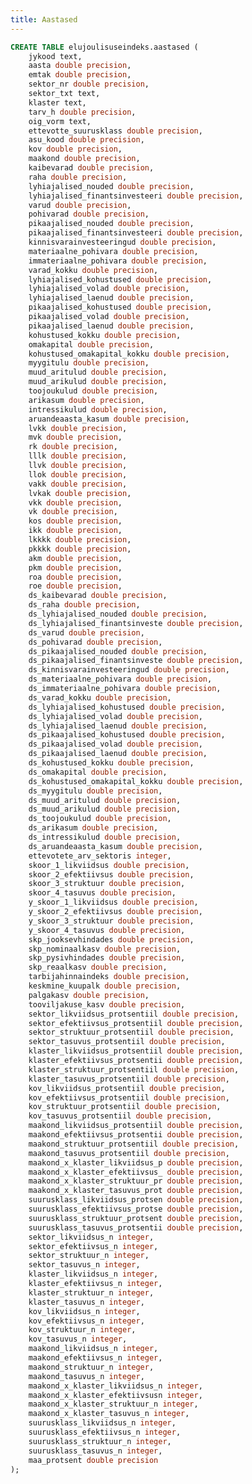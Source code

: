 ```yaml
---
title: Aastased
---
```


```sql
CREATE TABLE elujoulisuseindeks.aastased (
    jykood text,
    aasta double precision,
    emtak double precision,
    sektor_nr double precision,
    sektor_txt text,
    klaster text,
    tarv_h double precision,
    oig_vorm text,
    ettevotte_suurusklass double precision,
    asu_kood double precision,
    kov double precision,
    maakond double precision,
    kaibevarad double precision,
    raha double precision,
    lyhiajalised_nouded double precision,
    lyhiajalised_finantsinvesteeri double precision,
    varud double precision,
    pohivarad double precision,
    pikaajalised_nouded double precision,
    pikaajalised_finantsinvesteeri double precision,
    kinnisvarainvesteeringud double precision,
    materiaalne_pohivara double precision,
    immateriaalne_pohivara double precision,
    varad_kokku double precision,
    lyhiajalised_kohustused double precision,
    lyhiajalised_volad double precision,
    lyhiajalised_laenud double precision,
    pikaajalised_kohustused double precision,
    pikaajalised_volad double precision,
    pikaajalised_laenud double precision,
    kohustused_kokku double precision,
    omakapital double precision,
    kohustused_omakapital_kokku double precision,
    myygitulu double precision,
    muud_aritulud double precision,
    muud_arikulud double precision,
    toojoukulud double precision,
    arikasum double precision,
    intressikulud double precision,
    aruandeaasta_kasum double precision,
    lvkk double precision,
    mvk double precision,
    rk double precision,
    lllk double precision,
    llvk double precision,
    llok double precision,
    vakk double precision,
    lvkak double precision,
    vkk double precision,
    vk double precision,
    kos double precision,
    ikk double precision,
    lkkkk double precision,
    pkkkk double precision,
    akm double precision,
    pkm double precision,
    roa double precision,
    roe double precision,
    ds_kaibevarad double precision,
    ds_raha double precision,
    ds_lyhiajalised_nouded double precision,
    ds_lyhiajalised_finantsinveste double precision,
    ds_varud double precision,
    ds_pohivarad double precision,
    ds_pikaajalised_nouded double precision,
    ds_pikaajalised_finantsinveste double precision,
    ds_kinnisvarainvesteeringud double precision,
    ds_materiaalne_pohivara double precision,
    ds_immateriaalne_pohivara double precision,
    ds_varad_kokku double precision,
    ds_lyhiajalised_kohustused double precision,
    ds_lyhiajalised_volad double precision,
    ds_lyhiajalised_laenud double precision,
    ds_pikaajalised_kohustused double precision,
    ds_pikaajalised_volad double precision,
    ds_pikaajalised_laenud double precision,
    ds_kohustused_kokku double precision,
    ds_omakapital double precision,
    ds_kohustused_omakapital_kokku double precision,
    ds_myygitulu double precision,
    ds_muud_aritulud double precision,
    ds_muud_arikulud double precision,
    ds_toojoukulud double precision,
    ds_arikasum double precision,
    ds_intressikulud double precision,
    ds_aruandeaasta_kasum double precision,
    ettevotete_arv_sektoris integer,
    skoor_1_likviidsus double precision,
    skoor_2_efektiivsus double precision,
    skoor_3_struktuur double precision,
    skoor_4_tasuvus double precision,
    y_skoor_1_likviidsus double precision,
    y_skoor_2_efektiivsus double precision,
    y_skoor_3_struktuur double precision,
    y_skoor_4_tasuvus double precision,
    skp_jooksevhindades double precision,
    skp_nominaalkasv double precision,
    skp_pysivhindades double precision,
    skp_reaalkasv double precision,
    tarbijahinnaindeks double precision,
    keskmine_kuupalk double precision,
    palgakasv double precision,
    tooviljakuse_kasv double precision,
    sektor_likviidsus_protsentiil double precision,
    sektor_efektiivsus_protsentiil double precision,
    sektor_struktuur_protsentiil double precision,
    sektor_tasuvus_protsentiil double precision,
    klaster_likviidsus_protsentiil double precision,
    klaster_efektiivsus_protsentii double precision,
    klaster_struktuur_protsentiil double precision,
    klaster_tasuvus_protsentiil double precision,
    kov_likviidsus_protsentiil double precision,
    kov_efektiivsus_protsentiil double precision,
    kov_struktuur_protsentiil double precision,
    kov_tasuvus_protsentiil double precision,
    maakond_likviidsus_protsentiil double precision,
    maakond_efektiivsus_protsentii double precision,
    maakond_struktuur_protsentiil double precision,
    maakond_tasuvus_protsentiil double precision,
    maakond_x_klaster_likviidsus_p double precision,
    maakond_x_klaster_efektiivsus_ double precision,
    maakond_x_klaster_struktuur_pr double precision,
    maakond_x_klaster_tasuvus_prot double precision,
    suurusklass_likviidsus_protsen double precision,
    suurusklass_efektiivsus_protse double precision,
    suurusklass_struktuur_protsent double precision,
    suurusklass_tasuvus_protsentii double precision,
    sektor_likviidsus_n integer,
    sektor_efektiivsus_n integer,
    sektor_struktuur_n integer,
    sektor_tasuvus_n integer,
    klaster_likviidsus_n integer,
    klaster_efektiivsus_n integer,
    klaster_struktuur_n integer,
    klaster_tasuvus_n integer,
    kov_likviidsus_n integer,
    kov_efektiivsus_n integer,
    kov_struktuur_n integer,
    kov_tasuvus_n integer,
    maakond_likviidsus_n integer,
    maakond_efektiivsus_n integer,
    maakond_struktuur_n integer,
    maakond_tasuvus_n integer,
    maakond_x_klaster_likviidsus_n integer,
    maakond_x_klaster_efektiivsusn integer,
    maakond_x_klaster_struktuur_n integer,
    maakond_x_klaster_tasuvus_n integer,
    suurusklass_likviidsus_n integer,
    suurusklass_efektiivsus_n integer,
    suurusklass_struktuur_n integer,
    suurusklass_tasuvus_n integer,
    maa_protsent double precision
);
```